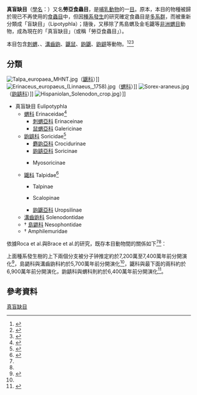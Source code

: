 {{Automatic taxobox
| fossil_range = {{fossil range|古新世|现代}}
| display_parents = 2
| taxon = Eulipotyphla
| image = Eulipotyphla.jpg
| image_caption = 由左上角順時針分別是{{le|海地溝齒鼩|Hispaniolan solenodon}}、[[蝟屬|剌蝟]]（可能為[[西歐刺蝟|西歐刺蝟]]或{{le|北方白胸刺蝟|northern white-breasted hedgehog}}）、[[歐洲鼴鼠|歐洲鼴鼠]]及{{le|飾紋鼩鼱|Ornate shrew}}
| authority = Waddell et al., 1999
| subdivision_ranks = 科
| subdivision = 
*†{{le|半猴蝟科|Amphilemuridae}} Amphilemuridae
*†[[島鼯科|島鼯科]] Nesophontidae
*†{{le|夜鼩科|Nyctitheriidae}} Nyctitheriidae
*[[溝齒鼩科|溝齒鼩科]] Solenodontidae
*[[鼴科|鼴科]] Talpidae
*[[鼩鼱科|鼩鼱科]] Soricidae
*[[蝟科|蝟科]] Erinaceidae
}}

'''真盲缺目'''（[[學名|學名]]：{{lang|la|Eulipotyphla}}）又名'''勞亞食蟲目'''，是[[哺乳動物|哺乳動物]]的一[[目_(生物)|目]]。原本，本目的物種被歸於現已不再使用的[[食蟲目|食蟲目]]中，但因[[種系發生|種系發生]]的研究確定食蟲目是[[多系群|多系群]]，而被重新分類成「盲缺目」（Lipotyphla）；隨後，又移除了馬島蝟及金毛鼴等[[非洲蝟目|非洲蝟目]]動物，成為現在的「真盲缺目」（或稱「勞亞食蟲目」）。

本目包含[[刺蝟|刺蝟]]、{{le|鼠蝟亞科|Erinaceidae|鼠蝟}}、[[溝齒鼩|溝齒鼩]]、[[鼴鼠科|鼴鼠]]、[[鼩鼴|鼩鼴]]、[[鼩鼱科|鼩鼱]]等動物。<ref name="Douady2002">{{cite journal|last1=Douady|first1=C. J.|last2=Chatelier|first2=P. I.|last3=Madsen|first3=O.|last4=de Jong|first4=W. W.|last5=Catzeflis|first5= F.|last6=Springer|first6=M. S.|last7=Stanhope|first7=M. J.|title=Molecular phylogenetic evidence confirming the Eulipotyphla concept and in support of hedgehogs as the sister group to shrews|journal=Molecular Phylogenetics and Evolution|volume=25|issue=1|date=October 2002|pages=200–209|doi= 10.1016/S1055-7903(02)00232-4|pmid=12383761}}</ref><ref name="Roca2004">{{cite journal|last1=Roca|first1=A. L.|last2=Bar-Gal|first2=G. K.|last3=Eizirik|first3=E.|last4=Helgen|first4=K. M.|last5=Maria|first5=R.|last6=Springer|first6=M. S.|last7=O'Brien|first7=S. J.|last8=Murphy|first8=W. J.|title=Mesozoic origin for West Indian insectivores|journal=Nature|volume= 429|issue=6992|date= 2004-06-10|pages=649–651|doi= 10.1038/nature02597|bibcode= 2004Natur.429..649R|pmid= 15190349|s2cid=915633}}</ref><ref name="Bininda-Emonds2007">{{cite journal|last1=Bininda-Emonds|first1=O. R. P.|last2=Cardillo|first2=M.|last3=Jones|first3=K. E.|last4=MacPhee|first4=R. D. E.|last5=Beck|first5=R. M. D.|last6=Grenyer|first6=R.|last7=Price|first7=S. A.|last8=Vos|first8=R. A.|last9=Gittleman|first9=J. L.|last10=Purvis|first10=A.|title=The delayed rise of present-day mammals|journal=Nature|volume=446|issue=7135|date= 2007-03-29|pages=507–512|doi=10.1038/nature05634|pmid=17392779|bibcode=2007Natur.446..507B|s2cid=4314965}}</ref>

== 分類 ==
[[File:Talpa_europaea_MHNT.jpg|thumb]]（[[鼴科|鼴科]]）]]
[[File:Erinaceus_europaeus_(Linnaeus,_1758).jpg|thumb]]（[[蝟科|蝟科]]）]]
[[File:Sorex-araneus.jpg|thumb]]（[[鼩鼱科|鼩鼱科]]）]]
[[File:Hispaniolan_Solenodon_crop.jpg|thumb]]）]]

* 真盲缺目 Eulipotyphla
** [[蝟科|蝟科]] Erinaceidae<ref name="Kim2017">{{cite journal|last1= Kim|first1=N.H.|last2= Lim|first2=S.J.|last3= Chae|first3=H.M.|last4= Park|first4=Y.C.|title= Complete mitochondrial genome of the Amur hedgehog ''Erinaceus amurensis'' (Erinaceidae) and higher phylogeny of the family Erinaceidae |journal= Genetics and Molecular Research |volume= 16|issue= 1|year= 2017|doi= 10.4238/gmr16019300|pmid=28198504|doi-access= free}}</ref>
*** [[刺蝟亞科|刺蝟亞科]] Erinaceinae
*** [[鼠蝟亞科|鼠蝟亞科]] Galericinae
** [[鼩鼱科|鼩鼱科]] Soricidae<ref name="Dubey2007">{{cite journal|last1= Dubey|first1=S.|last2= Salamin|first2=N.|last3= Ohdachi|first3=S.D.|last4= Barrière|first4=P.|last5= Vogel|first5=P.|title= Molecular phylogenetics of shrews (Mammalia: Soricidae) reveal timing of transcontinental colonizations |journal= Molecular Phylogenetics and Evolution |volume= 44|issue= 1|year= 2007|pages= 126–137|doi= 10.1016/j.ympev.2006.12.002|pmid=17267241|url=https://serval.unil.ch/notice/serval:BIB_56F2651B0411}}</ref>
*** [[麝鼩亞科|麝鼩亞科]] Crocidurinae
*** [[鼩鼱亞科|鼩鼱亞科]] Soricinae
*** {{le|非洲白齒鼩亞科|Myosoricinae}} Myosoricinae
** [[鼴科|鼴科]] Talpidae<ref name="He2017">{{cite journal|last1= He|first1=K.|last2= Shinohara|first2=A.|last3= Helgen|first3=K.M.|last4= Springer|first4=M.S.|last5= Jiang|first5=X.-L.|last6= Campbell|first6=K.L.|title= Talpid Mole Phylogeny Unites Shrew Moles and Illuminates Overlooked Cryptic Species Diversity |journal= Molecular Biology and Evolution |volume= 34|issue= 1|year= 2017|pages= 78–87|doi= 10.1093/molbev/msw221|pmid=27795230|doi-access= free}}</ref>
*** {{le|鼴亞科|Talpinae}} Talpinae
*** {{le|美洲鼴亞科|Scalopinae}} Scalopinae
*** [[鼩鼴亞科|鼩鼴亞科]] Uropsilinae
** [[溝齒鼩科|溝齒鼩科]] Solenodontidae
**† [[島鼯科|島鼯科]] Nesophontidae
**† {{le|半猴蝟科|Amphilemuridae}} Amphilemuridae

依據Roca et al.與Brace et al.的研究，既存本目動物間的關係如下<ref name="Roca2004"/><ref name="Brace2016" />：

{{clade
|{{clade
   |1 = {{clade
        |1 = †[[島鼯科|島鼯科]] [[File:Puerto_Rican_shrew.jpg|60 px]]
        |2 = [[溝齒鼩科|溝齒鼩科]] [[File:Solenodon_paradoxus_(Plate_2)_(white_background).jpg|90 px]]
        }}
   |2 = {{clade
        |1 = [[鼴科|鼴科]] [[File:Mole_white_background.jpg|60 px]]
        |2 ={{clade
               |1 = [[鼩鼱科|鼩鼱科]] [[File:Crocidura_indica_-_1700-1880_-_Print_-_Iconographia_Zoologica_-_Special_Collections_University_of_Amsterdam_-(white_background).jpg|60 px]]
               |2 = [[蝟科|蝟科]] [[File:Erinaceus_europaeus_-_1700-1880_-_Print_-_Iconographia_Zoologica_-_Special_Collections_University_of_Amsterdam_-(white_background).jpg|60 px]]
            }}
         }}
    }}|label1 =    '''真盲缺目'''   }}

上面種系發生樹的上下兩個分支被分子钟推定約於7,200萬至7,400萬年前分開演化<ref name="Brace2016">{{cite journal|last1= Brace|first1= S.|last2= Thomas|first2=J. A.|last3= Dalén|first3= L.|last4= Burger|first4= J.|last5= MacPhee|first5=R. D. E.|last6= Barnes|first6= I.|last7= Turvey|first7=S. T.|title= Evolutionary History of the Nesophontidae, the Last Unplaced Recent Mammal Family|journal= Molecular Biology and Evolution|volume= 33|issue= 12|year= 2016|pages= 3095–3103|doi= 10.1093/molbev/msw186|pmid= 27624716|doi-access= free}}</ref>，島鼯科與溝齒鼩科約於5,700萬年前分開演化<ref name="Brace2016" />，鼴科與最下面的兩科約於6,900萬年前分開演化，鼩鼱科與蝟科則約於6,400萬年前分開演化<ref name="Springer2018">{{cite journal|last1= Springer|first1=M. S.|last2= Murphy|first2=W. J.|last3= Roca|first3=A. L.|title= Appropriate fossil calibrations and tree constraints uphold the Mesozoic divergence of solenodons from other extant mammals|journal= Molecular Phylogenetics and Evolution|volume= 121|year= 2018|pages= 158–165|doi= 10.1016/j.ympev.2018.01.007|pmid=29331683}}</ref>。

== 參考資料 ==
{{Reflist}}

{{Mammals}}
{{Taxonbar|from=Q16635184}}
[[分類:真盲缺目|]]